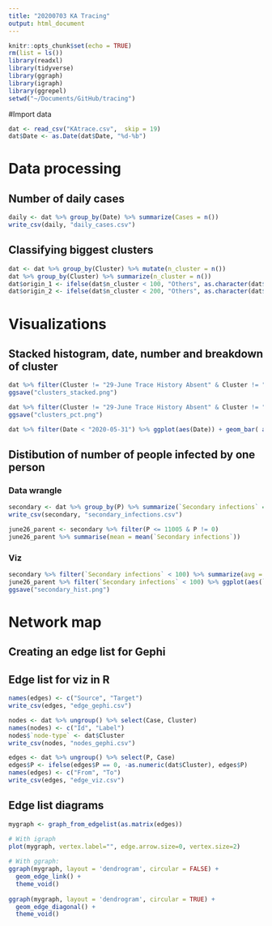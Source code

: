 ```yaml
---
title: "20200703 KA Tracing"
output: html_document
---
```


```r
knitr::opts_chunk$set(echo = TRUE)
rm(list = ls())
library(readxl)
library(tidyverse)
library(ggraph)
library(igraph)
library(ggrepel)
setwd("~/Documents/GitHub/tracing")
```

#Import data
```r
dat <- read_csv("KAtrace.csv",  skip = 19)
dat$Date <- as.Date(dat$Date, "%d-%b")
```

# Data processing

## Number of daily cases
```r
daily <- dat %>% group_by(Date) %>% summarize(Cases = n())
write_csv(daily, "daily_cases.csv")
```


## Classifying biggest clusters
```r
dat <- dat %>% group_by(Cluster) %>% mutate(n_cluster = n())
dat %>% group_by(Cluster) %>% summarize(n_cluster = n())
dat$origin_1 <- ifelse(dat$n_cluster < 100, "Others", as.character(dat$Cluster))
dat$origin_2 <- ifelse(dat$n_cluster < 200, "Others", as.character(dat$Cluster))
```

# Visualizations

## Stacked histogram, date, number and breakdown of cluster
```r
dat %>% filter(Cluster != "29-June Trace History Absent" & Cluster != "28-June Trace History Absent" & Cluster != "27-June Trace History Absent") %>% ggplot(aes(Date)) + geom_bar(position = "fill", aes(fill=origin_1), alpha = 0.7, color = "black", size = 0.1) + theme_classic() + theme(legend.position="bottom") + scale_fill_brewer(palette="Dark2", direction = 1) + ggtitle("Distribution of cases diagnosed from various clusters over time") + ylab("Proportion of cases confirmed daily")
ggsave("clusters_stacked.png")

dat %>% filter(Cluster != "29-June Trace History Absent" & Cluster != "28-June Trace History Absent" & Cluster != "27-June Trace History Absent") %>% ggplot(aes(Date)) + geom_bar( aes(fill=origin_2), alpha = 0.7) + theme_classic() + theme(legend.position="bottom") + scale_fill_brewer(palette="Dark2") + ggtitle("Distribution of cases diagnosed from various clusters over time") + ylab("Number of cases confirmed daily")
ggsave("clusters_pct.png")
```  
```r
dat %>% filter(Date < "2020-05-31") %>% ggplot(aes(Date)) + geom_bar( aes(fill=origin_1), alpha = 0.7) + theme_classic() + theme(legend.position="bottom") + scale_fill_brewer(palette="Dark2") + ggtitle("Distribution of cases diagnosed from various clusters over time") + ylab("Number of cases")
```

## Distibution of number of people infected by one person

### Data wrangle
```r
secondary <- dat %>% group_by(P) %>% summarize(`Secondary infections` = n()) 
write_csv(secondary, "secondary_infections.csv")

june26_parent <- secondary %>% filter(P <= 11005 & P != 0)
june26_parent %>% summarise(mean = mean(`Secondary infections`))
```
### Viz
```r
secondary %>% filter(`Secondary infections` < 100) %>% summarize(avg = mean(`Secondary infections`), med = median(`Secondary infections`))
june26_parent %>% filter(`Secondary infections` < 100) %>% ggplot(aes(`Secondary infections`)) + geom_histogram() + geom_vline(aes(xintercept = 3.075967, color = "Mean"), linetype="dashed") + theme_classic() + xlab("Number of infections caused by each patient") + ylab("Number of COVID-19 patients") + ggtitle("Distribution of number of  infections caused")
ggsave("secondary_hist.png")
```



# Network map

## Creating an edge list for Gephi

## Edge list for viz in R
```r
names(edges) <- c("Source", "Target")
write_csv(edges, "edge_gephi.csv")

nodes <- dat %>% ungroup() %>% select(Case, Cluster) 
names(nodes) <- c("Id", "Label")
nodes$`node-type` <- dat$Cluster
write_csv(nodes, "nodes_gephi.csv")
```

```r
edges <- dat %>% ungroup() %>% select(P, Case) 
edges$P <- ifelse(edges$P == 0, -as.numeric(dat$Cluster), edges$P)
names(edges) <- c("From", "To")
write_csv(edges, "edge_viz.csv")
```

## Edge list diagrams
```r
mygraph <- graph_from_edgelist(as.matrix(edges))

# With igraph
plot(mygraph, vertex.label="", edge.arrow.size=0, vertex.size=2)
 
# With ggraph:
ggraph(mygraph, layout = 'dendrogram', circular = FALSE) + 
  geom_edge_link() +
  theme_void()
 
ggraph(mygraph, layout = 'dendrogram', circular = TRUE) + 
  geom_edge_diagonal() +
  theme_void()
```


